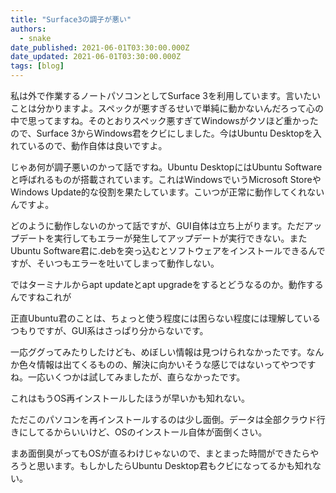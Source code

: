 ```yaml
---
title: "Surface3の調子が悪い"
authors:
  - snake
date_published: 2021-06-01T03:30:00.000Z
date_updated: 2021-06-01T03:30:00.000Z
tags: [blog]
---
```


私は外で作業するノートパソコンとしてSurface 3を利用しています。言いたいことは分かりますよ。スペックが悪すぎるせいで単純に動かないんだろって心の中で思ってますね。そのとおりスペック悪すぎてWindowsがクソほど重かったので、Surface 3からWindows君をクビにしました。今はUbuntu Desktopを入れているので、動作自体は良いですよ。

じゃあ何が調子悪いのかって話ですね。Ubuntu DesktopにはUbuntu Softwareと呼ばれるものが搭載されています。これはWindowsでいうMicrosoft StoreやWindows Update的な役割を果たしています。こいつが正常に動作してくれないんですよ。

どのように動作しないのかって話ですが、GUI自体は立ち上がります。ただアップデートを実行してもエラーが発生してアップデートが実行できない。またUbuntu Software君に.debを突っ込むとソフトウェアをインストールできるんですが、そいつもエラーを吐いてしまって動作しない。

ではターミナルからapt updateとapt upgradeをするとどうなるのか。動作するんですねこれが

正直Ubuntu君のことは、ちょっと使う程度には困らない程度には理解しているつもりですが、GUI系はさっぱり分からないです。

一応ググってみたりしたけども、めぼしい情報は見つけられなかったです。なんか色々情報は出てくるものの、解決に向かいそうな感じではないってやつですね。一応いくつかは試してみましたが、直らなかったです。

これはもうOS再インストールしたほうが早いかも知れない。

ただこのパソコンを再インストールするのは少し面倒。データは全部クラウド行きにしてるからいいけど、OSのインストール自体が面倒くさい。

まあ面倒臭がってもOSが直るわけじゃないので、まとまった時間ができたらやろうと思います。もしかしたらUbuntu Desktop君もクビになってるかも知れない。
